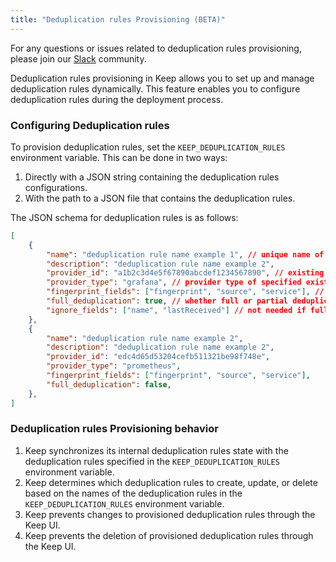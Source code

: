 ```yaml
---
title: "Deduplication rules Provisioning (BETA)"
---
```


<Tip>For any questions or issues related to deduplication rules provisioning, please join our [Slack](https://slack.keephq.dev) community.</Tip>

Deduplication rules provisioning in Keep allows you to set up and manage deduplication rules dynamically. This feature enables you to configure deduplication rules during the deployment process.

### Configuring Deduplication rules

To provision deduplication rules, set the `KEEP_DEDUPLICATION_RULES` environment variable. This can be done in two ways:
1. Directly with a JSON string containing the deduplication rules configurations.
2. With the path to a JSON file that contains the deduplication rules.

The JSON schema for deduplication rules is as follows:

```json
[
    {
        "name": "deduplication rule name example 1", // unique name of provisioned rule
        "description": "deduplication rule name example 2",
        "provider_id": "a1b2c3d4e5f67890abcdef1234567890", // existing provider id for wich this rule will apply
        "provider_type": "grafana", // provider type of specified existing provider id
        "fingerprint_fields": ["fingerprint", "source", "service"], // list of fingerprint fields
        "full_deduplication": true, // whether full or partial deduplication should be used
        "ignore_fields": ["name", "lastReceived"] // not needed if full_deduplication is false
    },
    {
        "name": "deduplication rule name example 2",
        "description": "deduplication rule name example 2",
        "provider_id": "edc4d65d53204cefb511321be98f748e",
        "provider_type": "prometheus",
        "fingerprint_fields": ["fingerprint", "source", "service"],
        "full_deduplication": false,
    },
]
```

### Deduplication rules Provisioning behavior
1. Keep synchronizes its internal deduplication rules state with the deduplication rules specified in the `KEEP_DEDUPLICATION_RULES` environment variable.
2. Keep determines which deduplication rules to create, update, or delete based on the names of the deduplication rules in the `KEEP_DEDUPLICATION_RULES` environment variable.
3. Keep prevents changes to provisioned deduplication rules through the Keep UI.
4. Keep prevents the deletion of provisioned deduplication rules through the Keep UI.
